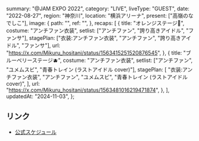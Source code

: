   summary: "@JAM EXPO 2022",
  category: "LIVE",
  liveType: "GUEST",
  date: "2022-08-27",
  region: "神奈川",
  location: "横浜アリーナ",
  present: ["高嶺のなでしこ"],
  image: {
    path: "",
    ref: "",
  },
  recaps: [
    {
      title: "オレンジステージ🍊",
      costume: "アンチファン衣装",
      setlist: ["アンチファン", "誇り高きアイドル", "ファンサ"],
      stagePlan: ["衣装:アンチファン衣装", "アンチファン", "誇り高きアイドル", "ファンサ"],
      url: "https://x.com/Mikuru_hositani/status/1563415251520876545",
    },
    {
      title: "ブルーベリーステージ🫐",
      costume: "アンチファン衣装",
      setlist: ["アンチファン", "ユメムスビ", "青春トレイン (ラストアイドル cover)"],
      stagePlan: [
        "衣装:アンチファン衣装",
        "アンチファン",
        "ユメムスビ",
        "青春トレイン (ラストアイドル cover)",
      ],
      url: "https://x.com/Mikuru_hositani/status/1563481016219471874",
    },
  ],
  updatedAt: "2024-11-03",
};

## リンク

- [公式スケジュール](https://takanenonadeshiko.jp/?p=313)

